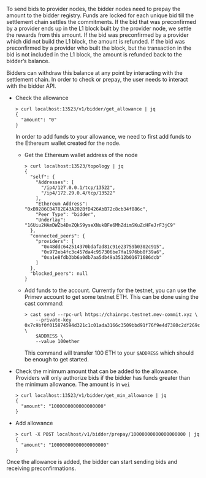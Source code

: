 To send bids to provider nodes, the bidder nodes need to prepay the amount to the bidder registry. Funds are locked for each unique bid till the settlement chain settles the commitments. If the bid that was preconfirmed by a provider ends up in the L1 block built by the provider node, we settle the rewards from this amount. If the bid was preconfirmed by a provider which did not build the L1 block, the amount is refunded. If the bid was preconfirmed by a provider who built the block, but the transaction in the bid is not included in the L1 block, the amount is refunded back to the bidder’s balance.

Bidders can withdraw this balance at any point by interacting with the settlement chain. In order to check or prepay, the user needs to interact with the bidder API.

- Check the allowance

  ```shell
  > curl localhost:13523/v1/bidder/get_allowance | jq
  {
    "amount": "0"
  }
  ```

  In order to add funds to your allowance, we need to first add funds to the Ethereum wallet created for the node.

  - Get the Ethereum wallet address of the node

    ```shell
    > curl localhost:13523/topology | jq
    {
      "self": {
        "Addresses": [
          "/ip4/127.0.0.1/tcp/13522",
          "/ip4/172.29.0.4/tcp/13522"
        ],
        "Ethereum Address": "0xB9286CB4782E43A202BfD426AbB72c8cb34f886c",
        "Peer Type": "bidder",
        "Underlay": "16Uiu2HAmDWZb4DxZQkS9yseXNukBFe6MhZdimSKuZcHFeJrF3jC9"
      },
      "connected_peers": {
        "providers": [
          "0x48ddc642514370bdafad81c91e23759b0302c915",
          "0x972eb4fc3c457da4c957306be7fa1976bb8f39a6",
          "0xa1e8fdb3bb6a0db7aa5db49a3512b01671686dcb"
        ]
      },
      "blocked_peers": null
    }
    ```

  - Add funds to the account. Currently for the testnet, you can use the Primev account to get some testnet ETH. This can be done using the cast command:

    ```shell
    > cast send --rpc-url https://chainrpc.testnet.mev-commit.xyz \
    	--private-key 0x7c9bf0f015874594d321c1c01ada3166c3509bbd91f76f9e4d7380c2df269c55 \
    	$ADDRESS \
    	--value 100ether
    ```

    This command will transfer 100 ETH to your `$ADDRESS` which should be enough to get started.

- Check the minimum amount that can be added to the allowance. Providers will only authorize bids if the bidder has funds greater than the minimum allowance. The amount is in `wei`

  ```shell
  > curl localhost:13523/v1/bidder/get_min_allowance | jq
  {
    "amount": "1000000000000000000"
  }
  ```

- Add allowance

  ```shell
  > curl -X POST localhost/v1/bidder/prepay/10000000000000000000 | jq
  {
    "amount": "10000000000000000000"
  }
  ```

Once the allowance is added, the bidder can start sending bids and receiving preconfirmations.
